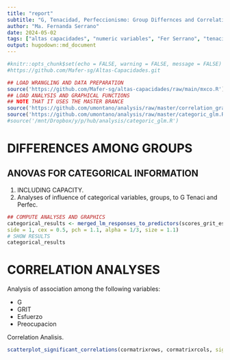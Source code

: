 ```yaml
---
title: "report"
subtitle: "G, Tenacidad, Perfeccionismo: Group Differnces and Correlation Analyses."
author: "Ma. Fernanda Serrano"
date: 2024-05-02
tags: ["altas capacidades", "numeric variables", "Fer Serrano", "tenacidad", "perfeccionismo"]
output: hugodown::md_document
---
```

```r
#knitr::opts_chunk$set(echo = FALSE, warning = FALSE, message = FALSE)
#https://github.com/Mafer-sg/Altas-Capacidades.git

## LOAD WRANGLING AND DATA PREPARATION
source('https://github.com/Mafer-sg/altas-capacidades/raw/main/mxco.R')
## LOAD ANALYSIS AND GRAPHICAL FUNCTIONS
## NOTE THAT IT USES THE MASTER BRANCE
source('https://github.com/umontano/analysis/raw/master/correlation_graphics.R')
source('https://github.com/umontano/analysis/raw/master/categoric_glm.R')
#source('/mnt/Dropbox/y/p/hub/analysis/categoric_glm.R')
```


# DIFFERENCES AMONG GROUPS
## ANOVAS FOR CATEGORICAL INFORMATION

1.  INCLUDING CAPACITY.
1. Analyses of influence of categorical variables, groups, to G Tenaci and Perfec.

```r
## COMPUTE ANALYSES AND GRAPHICS
categorical_results <- merged_lm_responses_to_predictors(scores_grit_esfuer_preoc, categorical_info, threshold_significance = 0.05, categorical_flag = FALSE,
side = 1, cex = 0.5, pch = 1.1, alpha = 1/3, size = 1.1)
# SHOW RESULTS
categorical_results
```
# CORRELATION ANALYSES
Analysis of association among the following variables:

- G
- GRIT
- Esfuerzo
- Preocupacion

Correlation Analisis.

```r
scatterplot_significant_correlations(cormatrixrows, cormatrixrcols, sign=0.05)
```
